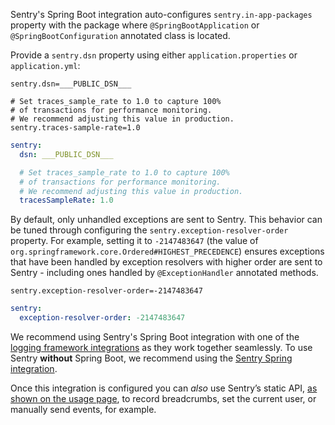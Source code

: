 Sentry's Spring Boot integration auto-configures `sentry.in-app-packages` property with the package where `@SpringBootApplication` or `@SpringBootConfiguration` annotated class is located.

Provide a `sentry.dsn` property using either `application.properties` or `application.yml`:

```properties {filename:application.properties}
sentry.dsn=___PUBLIC_DSN___

# Set traces_sample_rate to 1.0 to capture 100%
# of transactions for performance monitoring.
# We recommend adjusting this value in production.
sentry.traces-sample-rate=1.0
```

```yaml {filename:application.yml}
sentry:
  dsn: ___PUBLIC_DSN___

  # Set traces_sample_rate to 1.0 to capture 100%
  # of transactions for performance monitoring.
  # We recommend adjusting this value in production.
  tracesSampleRate: 1.0
```

By default, only unhandled exceptions are sent to Sentry. This behavior can be tuned through configuring the `sentry.exception-resolver-order` property. For example, setting it to `-2147483647` (the value of `org.springframework.core.Ordered#HIGHEST_PRECEDENCE`) ensures exceptions that have been handled by exception resolvers with higher order are sent to Sentry - including ones handled by `@ExceptionHandler` annotated methods.

```properties {filename:application.properties}
sentry.exception-resolver-order=-2147483647
```

```yaml {filename:application.yml}
sentry:
  exception-resolver-order: -2147483647
```

We recommend using Sentry's Spring Boot integration with one of the [logging framework integrations](logging-frameworks/) as they work together seamlessly. To use Sentry **without** Spring Boot, we recommend using the [Sentry Spring integration](/platforms/java/guides/spring/).

Once this integration is configured you can _also_ use Sentry’s static API, [as shown on the usage page](usage/), to record breadcrumbs, set the current user, or manually send events, for example.
